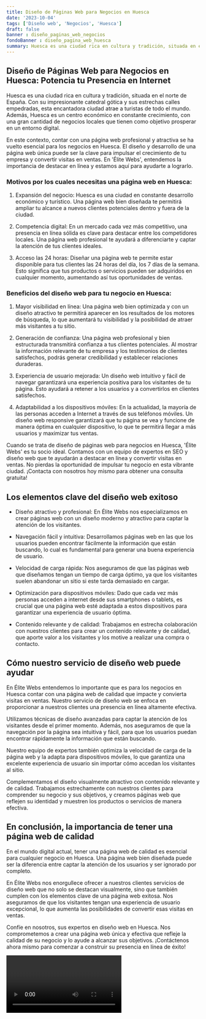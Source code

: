 ```yaml
---
title: Diseño de Páginas Web para Negocios en Huesca
date: '2023-10-04'
tags: ['Diseño web', 'Negocios', 'Huesca']
draft: false
banner : diseño_paginas_web_negocios
fondoBanner : diseño_pagina_web_huesca
summary: Huesca es una ciudad rica en cultura y tradición, situada en el norte de España. Con su impresionante catedral gótica y sus estrechas calles empedradas, esta encantadora ciudad atrae a turistas de todo el mundo. Además, Huesca es un centro económico en constante crecimiento, con una gran cantidad de negocios locales que tienen como objetivo prosperar en un entorno digital.
---
```


## Diseño de Páginas Web para Negocios en Huesca: Potencia tu Presencia en Internet

Huesca es una ciudad rica en cultura y tradición, situada en el norte de España. Con su impresionante catedral gótica y sus estrechas calles empedradas, esta encantadora ciudad atrae a turistas de todo el mundo. Además, Huesca es un centro económico en constante crecimiento, con una gran cantidad de negocios locales que tienen como objetivo prosperar en un entorno digital.

En este contexto, contar con una página web profesional y atractiva se ha vuelto esencial para los negocios en Huesca. El diseño y desarrollo de una página web única puede ser la clave para impulsar el crecimiento de tu empresa y convertir visitas en ventas. En 'Élite Webs', entendemos la importancia de destacar en línea y estamos aquí para ayudarte a lograrlo.

### Motivos por los cuales necesitas una página web en Huesca:

1. Expansión del negocio: Huesca es una ciudad en constante desarrollo económico y turístico. Una página web bien diseñada te permitirá ampliar tu alcance a nuevos clientes potenciales dentro y fuera de la ciudad.

2. Competencia digital: En un mercado cada vez más competitivo, una presencia en línea sólida es clave para destacar entre los competidores locales. Una página web profesional te ayudará a diferenciarte y captar la atención de tus clientes ideales.

3. Acceso las 24 horas: Diseñar una página web te permite estar disponible para tus clientes las 24 horas del día, los 7 días de la semana. Esto significa que tus productos o servicios pueden ser adquiridos en cualquier momento, aumentando así tus oportunidades de ventas.

### Beneficios del diseño web para tu negocio en Huesca:

1. Mayor visibilidad en línea: Una página web bien optimizada y con un diseño atractivo te permitirá aparecer en los resultados de los motores de búsqueda, lo que aumentará tu visibilidad y la posibilidad de atraer más visitantes a tu sitio.

2. Generación de confianza: Una página web profesional y bien estructurada transmitirá confianza a tus clientes potenciales. Al mostrar la información relevante de tu empresa y los testimonios de clientes satisfechos, podrás generar credibilidad y establecer relaciones duraderas.

3. Experiencia de usuario mejorada: Un diseño web intuitivo y fácil de navegar garantizará una experiencia positiva para los visitantes de tu página. Esto ayudará a retener a los usuarios y a convertirlos en clientes satisfechos.

4. Adaptabilidad a los dispositivos móviles: En la actualidad, la mayoría de las personas acceden a Internet a través de sus teléfonos móviles. Un diseño web responsive garantizará que tu página se vea y funcione de manera óptima en cualquier dispositivo, lo que te permitirá llegar a más usuarios y maximizar tus ventas.

Cuando se trata de diseño de páginas web para negocios en Huesca, 'Élite Webs' es tu socio ideal. Contamos con un equipo de expertos en SEO y diseño web que te ayudarán a destacar en línea y convertir visitas en ventas. No pierdas la oportunidad de impulsar tu negocio en esta vibrante ciudad. ¡Contacta con nosotros hoy mismo para obtener una consulta gratuita!

<GifSeo />

<Cta />

## Los elementos clave del diseño web exitoso

- Diseño atractivo y profesional: En Élite Webs nos especializamos en crear páginas web con un diseño moderno y atractivo para captar la atención de los visitantes.

- Navegación fácil y intuitiva: Desarrollamos páginas web en las que los usuarios pueden encontrar fácilmente la información que están buscando, lo cual es fundamental para generar una buena experiencia de usuario.

- Velocidad de carga rápida: Nos aseguramos de que las páginas web que diseñamos tengan un tiempo de carga óptimo, ya que los visitantes suelen abandonar un sitio si este tarda demasiado en cargar.

- Optimización para dispositivos móviles: Dado que cada vez más personas acceden a internet desde sus smartphones o tablets, es crucial que una página web esté adaptada a estos dispositivos para garantizar una experiencia de usuario óptima.

- Contenido relevante y de calidad: Trabajamos en estrecha colaboración con nuestros clientes para crear un contenido relevante y de calidad, que aporte valor a los visitantes y los motive a realizar una compra o contacto.

## Cómo nuestro servicio de diseño web puede ayudar

En Élite Webs entendemos lo importante que es para los negocios en Huesca contar con una página web de calidad que impacte y convierta visitas en ventas. Nuestro servicio de diseño web se enfoca en proporcionar a nuestros clientes una presencia en línea altamente efectiva.

Utilizamos técnicas de diseño avanzadas para captar la atención de los visitantes desde el primer momento. Además, nos aseguramos de que la navegación por la página sea intuitiva y fácil, para que los usuarios puedan encontrar rápidamente la información que están buscando.

Nuestro equipo de expertos también optimiza la velocidad de carga de la página web y la adapta para dispositivos móviles, lo que garantiza una excelente experiencia de usuario sin importar cómo accedan los visitantes al sitio.

Complementamos el diseño visualmente atractivo con contenido relevante y de calidad. Trabajamos estrechamente con nuestros clientes para comprender su negocio y sus objetivos, y creamos páginas web que reflejen su identidad y muestren los productos o servicios de manera efectiva.

## En conclusión, la importancia de tener una página web de calidad

En el mundo digital actual, tener una página web de calidad es esencial para cualquier negocio en Huesca. Una página web bien diseñada puede ser la diferencia entre captar la atención de los usuarios y ser ignorado por completo.

En Élite Webs nos enorgullece ofrecer a nuestros clientes servicios de diseño web que no solo se destacan visualmente, sino que también cumplen con los elementos clave de una página web exitosa. Nos aseguramos de que los visitantes tengan una experiencia de usuario excepcional, lo que aumenta las posibilidades de convertir esas visitas en ventas.

Confíe en nosotros, sus expertos en diseño web en Huesca. Nos comprometemos a crear una página web única y efectiva que refleje la calidad de su negocio y lo ayude a alcanzar sus objetivos. ¡Contáctenos ahora mismo para comenzar a construir su presencia en línea de éxito!

<Video />

<CtaBot job='Negocios' city='Huesca'/>

<Gmaps query='Huesca+españa+maps' />
